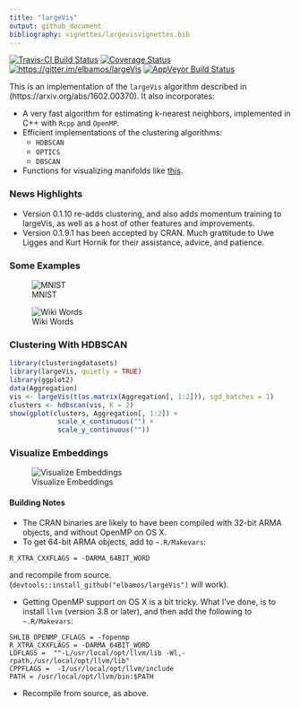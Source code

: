 ```yaml
---
title: "largeVis"
output: github_document
bibliography: vignettes/largevisvignettes.bib
---
```

[![Travis-CI Build Status](https://travis-ci.org/elbamos/largeVis.svg?branch=master)](https://travis-ci.org/elbamos/largeVis)
[![Coverage Status](https://img.shields.io/codecov/c/github/elbamos/largeVis/master.svg)](https://codecov.io/gh/elbamos/largeVis/branch/master) [![https://gitter.im/elbamos/largeVis](https://badges.gitter.im/elbamos/largeVis.svg)](https://gitter.im/elbamos/largeVis?utm_source=badge&utm_medium=badge&utm_campaign=pr-badge&utm_content=badge)
[![AppVeyor Build Status](https://ci.appveyor.com/api/projects/status/github/elbamos/largeVis?branch=master&svg=true)](https://ci.appveyor.com/project/elbamos/largeVis?branch=master)

This is an implementation of the `largeVis` algorithm described in (https://arxiv.org/abs/1602.00370).  It also incorporates:

*	A very fast algorithm for estimating k-nearest neighbors, implemented in C++ with `Rcpp` and `OpenMP`.
* Efficient implementations of the clustering algorithms:
	+	`HDBSCAN`
	+ `OPTICS`
	+ `DBSCAN`
* Functions for visualizing manifolds like [this](http://cs.stanford.edu/people/karpathy/cnnembed/).

### News Highlights

* Version 0.1.10 re-adds clustering, and also adds momentum training to largeVis, as well as a host of other features and improvements.
* Version 0.1.9.1 has been accepted by CRAN. Much grattitude to Uwe Ligges and Kurt Hornik for their assistance, advice, and patience. 

### Some Examples

![MNIST](./README_files/figure-markdown_github/drawmnist-1.png)

![Wiki Words](./README_files/figure-markdown_github/drawwikiwords-1.png)

### Clustering With HDBSCAN

```r
library(clusteringdatasets)
library(largeVis, quietly = TRUE)
library(ggplot2)
data(Aggregation)
vis <- largeVis(t(as.matrix(Aggregation[, 1:2])), sgd_batches = 1)
clusters <- hdbscan(vis, K = 2)
show(gplot(clusters, Aggregation[, 1:2]) +
		 	scale_x_continuous("") +
		 	scale_y_continuous(""))
```

### Visualize Embeddings

![Visualize Embeddings](./README_files/figure-markdown_github/faceImages-1.png)

#### Building Notes

* The CRAN binaries are likely to have been compiled with 32-bit ARMA objects, and without OpenMP on OS X. 
* To get 64-bit ARMA objects, add to `~.R/Makevars`:
```
R_XTRA_CXXFLAGS = -DARMA_64BIT_WORD
```
and recompile from source. (`devtools::install_github("elbamos/largeVis")` will work). 

* Getting OpenMP support on OS X is a bit tricky. What I've done, is to install `llvm` (version 3.8 or later), and then add the following to `~.R/Makevars`:
```
SHLIB_OPENMP_CFLAGS = -fopenmp
R_XTRA_CXXFLAGS = -DARMA_64BIT_WORD
LDFLAGS =  ""-L/usr/local/opt/llvm/lib -Wl,-rpath,/usr/local/opt/llvm/lib"
CPPFLAGS =  -I/usr/local/opt/llvm/include
PATH = /usr/local/opt/llvm/bin:$PATH 
```
*	Recompile from source, as above.  
